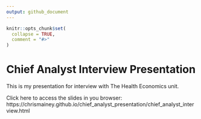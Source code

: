```yaml
---
output: github_document
---
```


<!-- README.md is generated from README.Rmd. Please edit that file -->

```r
knitr::opts_chunk$set(
  collapse = TRUE,
  comment = "#>"
)
```

# Chief Analyst Interview Presentation

This is my presentation for interview with The Health Economics unit.

Click here to access the slides in you browser:  https://chrismainey.github.io/chief_analyst_presentation/chief_analyst_interview.html